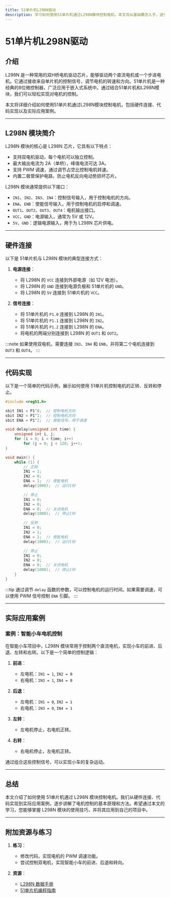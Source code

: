 ```yaml
---
title: 51单片机L298N驱动
description: 学习如何使用51单片机通过L298N模块控制电机。本文将从基础概念入手，逐步讲解L298N的工作原理、接线方法以及代码实现，帮助初学者掌握电机控制的基本技能。
---
```


# 51单片机L298N驱动

## 介绍

L298N 是一种常用的双H桥电机驱动芯片，能够驱动两个直流电机或一个步进电机。它通过接收来自单片机的控制信号，调节电机的转速和方向。51单片机是一种经典的8位微控制器，广泛应用于嵌入式系统中。通过结合51单片机和L298N模块，我们可以轻松实现对电机的控制。

本文将详细介绍如何使用51单片机通过L298N模块控制电机，包括硬件连接、代码实现以及实际应用案例。

---

## L298N 模块简介

L298N 模块的核心是 L298N 芯片，它具有以下特点：
- 支持双电机驱动，每个电机可以独立控制。
- 最大输出电流为 2A（单桥），峰值电流可达 3A。
- 支持 PWM 调速，通过调节占空比控制电机转速。
- 内置二极管保护电路，防止电机反向电动势损坏芯片。

L298N 模块通常提供以下接口：
- `IN1`、`IN2`、`IN3`、`IN4`：控制信号输入，用于控制电机的方向。
- `ENA`、`ENB`：使能信号输入，用于控制电机的启停和调速。
- `OUT1`、`OUT2`、`OUT3`、`OUT4`：电机输出接口。
- `VCC`、`GND`：电源输入，通常为 5V 或 12V。
- `5V`、`GND`：逻辑电源输入，用于为 L298N 芯片供电。

---

## 硬件连接

以下是 51单片机与 L298N 模块的典型连接方式：

1. **电源连接**：
   - 将 L298N 的 `VCC` 连接到外部电源（如 12V 电池）。
   - 将 L298N 的 `GND` 连接到电源负极和 51单片机的 `GND`。
   - 将 L298N 的 `5V` 连接到 51单片机的 `VCC`。

2. **信号连接**：
   - 将 51单片机的 `P1.0` 连接到 L298N 的 `IN1`。
   - 将 51单片机的 `P1.1` 连接到 L298N 的 `IN2`。
   - 将 51单片机的 `P1.2` 连接到 L298N 的 `ENA`。
   - 将电机的两端分别连接到 L298N 的 `OUT1` 和 `OUT2`。

:::note
如果使用双电机，需要连接 `IN3`、`IN4` 和 `ENB`，并将第二个电机连接到 `OUT3` 和 `OUT4`。
:::

---

## 代码实现

以下是一个简单的代码示例，展示如何使用 51单片机控制电机的正转、反转和停止。

```c
#include <reg51.h>

sbit IN1 = P1^0;  // 控制电机方向
sbit IN2 = P1^1;  // 控制电机方向
sbit ENA = P1^2;  // 使能信号，用于调速

void delay(unsigned int time) {
    unsigned int i, j;
    for (i = 0; i < time; i++)
        for (j = 0; j < 120; j++);
}

void main() {
    while (1) {
        // 正转
        IN1 = 1;
        IN2 = 0;
        ENA = 1;  // 使能电机
        delay(1000);  // 运行1秒

        // 停止
        IN1 = 0;
        IN2 = 0;
        ENA = 0;  // 关闭电机
        delay(1000);  // 停止1秒

        // 反转
        IN1 = 0;
        IN2 = 1;
        ENA = 1;  // 使能电机
        delay(1000);  // 运行1秒

        // 停止
        IN1 = 0;
        IN2 = 0;
        ENA = 0;  // 关闭电机
        delay(1000);  // 停止1秒
    }
}
```

:::tip
通过调节 `delay` 函数的参数，可以控制电机的运行时间。如果需要调速，可以使用 PWM 信号控制 `ENA` 引脚。
:::

---

## 实际应用案例

### 案例：智能小车电机控制

在智能小车项目中，L298N 模块常用于控制两个直流电机，实现小车的前进、后退、左转和右转。以下是一个简单的控制逻辑：

1. **前进**：
   - 左电机：`IN1 = 1`, `IN2 = 0`
   - 右电机：`IN3 = 1`, `IN4 = 0`

2. **后退**：
   - 左电机：`IN1 = 0`, `IN2 = 1`
   - 右电机：`IN3 = 0`, `IN4 = 1`

3. **左转**：
   - 左电机停止，右电机正转。

4. **右转**：
   - 右电机停止，左电机正转。

通过组合这些控制信号，可以实现小车的复杂运动。

---

## 总结

本文介绍了如何使用 51单片机通过 L298N 模块控制电机。我们从硬件连接、代码实现到实际应用案例，逐步讲解了电机控制的基本原理和方法。希望通过本文的学习，您能够掌握 L298N 模块的使用技巧，并将其应用到自己的项目中。

---

## 附加资源与练习

1. **练习**：
   - 修改代码，实现电机的 PWM 调速功能。
   - 尝试控制双电机，实现智能小车的前进、后退和转向。

2. **资源**：
   - [L298N 数据手册](https://www.st.com/resource/en/datasheet/l298.pdf)
   - [51单片机编程指南](https://www.example.com)
